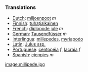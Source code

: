===Translations===
*[[Dutch]]: [[miljoenpoot]] ''m''
*[[Finnish]]: [[tuhatjalkainen]]
*[[French]]: [[diplopode jule]] ''m''
*[[German]]: [[Tausendfüsser]] ''m''
*[[Interlingua]]: [[millepedes]], [[myriapodo]]
*[[Latin]]: [[Julus ssp.]]
*[[Portuguese]]: [[centopéia]] ''f'', [[lacraia]] ''f''
*[[Spanish]]: [[cienpies]] ''m''

[[image:millipede.jpg]]